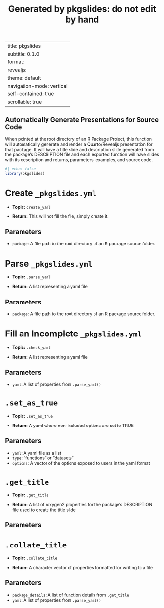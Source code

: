 % Generated by pkgslides: do not edit by hand
---
title: pkgslides
subtitle: 0.1.0
format:
  revealjs:
    theme: default
    navigation-mode: vertical
    self-contained: true
    scrollable: true
---

## Automatically Generate Presentations for Source Code

::: {.r-fit-text}

When pointed at the root directory of an R Package Project, this 
  function will automatically generate and render a Quarto/Revealjs 
  presentation for that package. It will have a title slide and description 
  slide generated from the package's DESCRIPTION file and each exported 
  function will have slides with its description and returns, parameters, 
  examples, and source code.

:::

```r
#| echo: false
library(pkgslides)
```

# Create `_pkgslides.yml`

::: {.r-fit-text}

- **Topic:** `create_yaml`

- **Return:** This will not fill the file, simply create it.

:::


## Parameters

::: {.r-fit-text}

- `package`: A file path to the root directory of an R package source
folder.

:::



# Parse `_pkgslides.yml`

::: {.r-fit-text}

- **Topic:** `.parse_yaml`

- **Return:** A list representing a yaml file

:::


## Parameters

::: {.r-fit-text}

- `package`: A file path to the root directory of an R package source
folder.

:::



# Fill an Incomplete `_pkgslides.yml`

::: {.r-fit-text}

- **Topic:** `.check_yaml`

- **Return:** A list representing a yaml file

:::


## Parameters

::: {.r-fit-text}

- `yaml`: A list of properties from `.parse_yaml()`

:::



# `.set_as_true`

::: {.r-fit-text}

- **Topic:** `.set_as_true`

- **Return:** A yaml where non-included options are set to TRUE

:::


## Parameters

::: {.r-fit-text}

- `yaml`: A yaml file as a list
- `type`: "functions" or "datasets"
- `options`: A vector of the options exposed to users in the yaml format

:::



# `.get_title`

::: {.r-fit-text}

- **Topic:** `.get_title`

- **Return:** A list of roxygen2 properties for the package's DESCRIPTION file used
to create the title slide

:::


## Parameters

::: {.r-fit-text}



:::



# `.collate_title`

::: {.r-fit-text}

- **Topic:** `.collate_title`

- **Return:** A character vector of properties formatted for writing to a file

:::


## Parameters

::: {.r-fit-text}

- `package_details`: A list of function details from `.get_title`
- `yaml`: A list of properties from `.parse_yaml()`

:::


